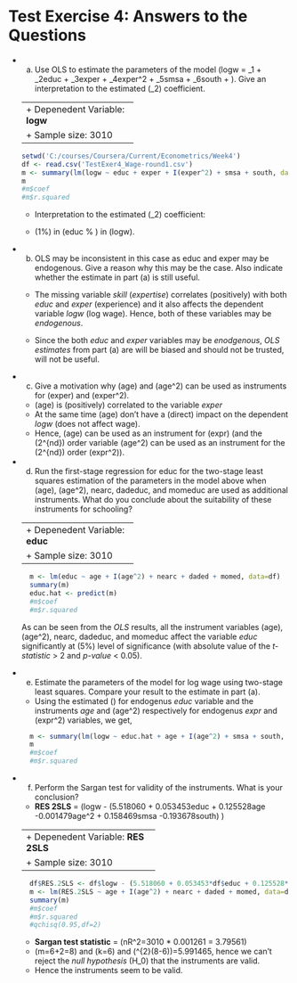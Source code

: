 Test Exercise 4: Answers to the Questions
========================================================

* (a) Use OLS to estimate the parameters of the model \(logw = \beta_1 + \beta_2educ + \beta_3exper + \beta_4exper^2 + \beta_5smsa + \beta_6south + \epsilon\). Give an interpretation to the estimated \(\beta_2\) coefficient.

  -----------------------------
  + Depenedent Variable: **logw**

  + Sample size: 3010

  -----------------------------

  ```r
  setwd('C:/courses/Coursera/Current/Econometrics/Week4')
  df <- read.csv('TestExer4_Wage-round1.csv')
  m <- summary(lm(logw ~ educ + exper + I(exper^2) + smsa + south, data=df))
  m
  #m$coef
  #m$r.squared
  ```

  + Interpretation to the estimated \(\beta_2\) coefficient: 

  + \(1\%\uparrow\) in \(educ \Rightarrow \approx 0.08\% \uparrow\) in \(logw\).


* (b) OLS may be inconsistent in this case as educ and exper may be endogenous. Give a reason why this may be the case. Also indicate whether the estimate in part (a) is still useful.

  + The missing variable *skill* (*expertise*) correlates (positively) with both *educ* and *exper* (experience) and it also affects the dependent variable *logw* (log wage). Hence, both of these variables may be *endogenous*. 
  
  + Since the both *educ* and *exper* variables may be *enodgenous*, *OLS estimates* from part (a) are will be biased and should not be trusted, will not be useful.

* (c) Give a motivation why \(age\) and \(age^2\) can be used as instruments for \(exper\) and \(exper^2\).

  + \(age\) is (positively) correlated to the variable *exper* 
  + At the same time \(age\) don't have a (direct) impact on the dependent *logw* (does not affect wage).
  + Hence, \(age\) can be used as an instrument for \(expr\) (and the \(2^{nd}\) order variable \(age^2\) can be used as an 
instrument for the \(2^{nd}\) order \(expr^2\)).

* (d) Run the first-stage regression for educ for the two-stage least squares estimation of the parameters in the
model above when \(age\), \(age^2\), nearc, dadeduc, and momeduc are used as additional instruments. What do you
conclude about the suitability of these instruments for schooling?

  -----------------------------
  + Depenedent Variable: **educ**

  + Sample size: 3010

  -----------------------------

  ```r
    m <- lm(educ ~ age + I(age^2) + nearc + daded + momed, data=df)
    summary(m)
    educ.hat <- predict(m)
    #m$coef
    #m$r.squared
  ```
  As can be seen from the *OLS* results, all the instrument variables \(age\), \(age^2\), nearc, dadeduc, and momeduc affect the variable *educ* significantly at \(5%\) level of significance (with absolute value of the *t-statistic* > 2 and *p-value* < 0.05).

* (e) Estimate the parameters of the model for log wage using two-stage least squares. Compare your result to the
estimate in part (a).

  + Using the estimated \(\hat{educ}\) for endogenus *educ* variable and the instruments *age* and \(age^2\) respectively for endogenus *expr* and \(expr^2\) variables, we get,
  
  ```r
    m <- summary(lm(logw ~ educ.hat + age + I(age^2) + smsa + south, data=df))
    m
    #m$coef
    #m$r.squared
  ```

* (f) Perform the Sargan test for validity of the instruments. What is your conclusion?

  + **RES 2SLS** = \(logw - (5.518060 + 0.053453educ + 0.125528age -0.001479age^2 + 0.158469smsa -0.193678south) \)
  
  -----------------------------------
  + Depenedent Variable: **RES 2SLS**

  + Sample size: 3010

  -----------------------------------

  ```r
    df$RES.2SLS <- df$logw - (5.518060 + 0.053453*df$educ + 0.125528*df$age - 0.001479*df$age^2 + 0.158469*df$smsa -0.193678*df$south)
    m <- lm(RES.2SLS ~ age + I(age^2) + nearc + daded + momed, data=df)
    summary(m)
    #m$coef
    #m$r.squared
    #qchisq(0.95,df=2)
  ```
  
  + **Sargan test statistic** = \(nR^2=3010 * 0.001261 = 3.79561\)
  + \(m=6+2=8\) and \(k=6\) and \(\chi^{2}(8-6)\)=5.991465, hence we can't reject the *null hypothesis* \(H_0\) that the instruments are valid.
  + Hence the instruments seem to be valid. 
  